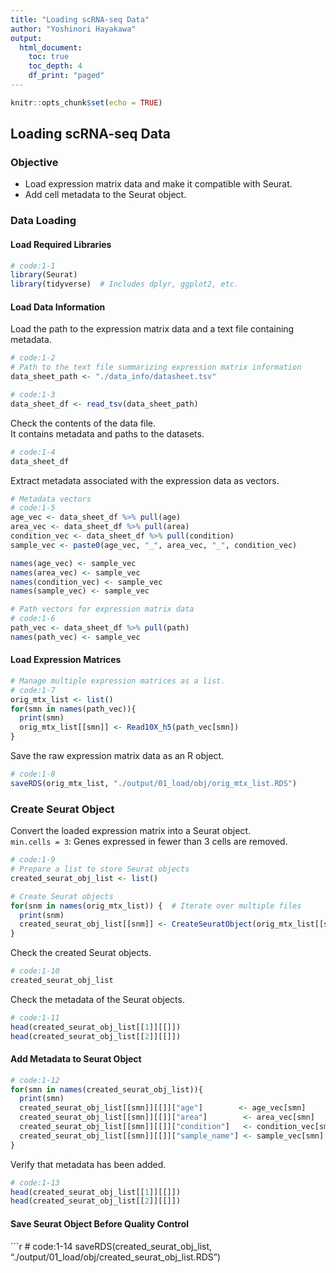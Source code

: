 ```yaml
---
title: "Loading scRNA-seq Data"
author: "Yoshinori Hayakawa"
output: 
  html_document:
    toc: true
    toc_depth: 4
    df_print: "paged"
---
```


```r
knitr::opts_chunk$set(echo = TRUE)
```

## Loading scRNA-seq Data

### Objective  

* Load expression matrix data and make it compatible with Seurat.  
* Add cell metadata to the Seurat object.  

### Data Loading

#### Load Required Libraries
```r
# code:1-1
library(Seurat)
library(tidyverse)  # Includes dplyr, ggplot2, etc.
```

#### Load Data Information  
Load the path to the expression matrix data and a text file containing metadata.
```r
# code:1-2
# Path to the text file summarizing expression matrix information
data_sheet_path <- "./data_info/datasheet.tsv"
```

```r
# code:1-3
data_sheet_df <- read_tsv(data_sheet_path)
```

Check the contents of the data file.  
It contains metadata and paths to the datasets.
```r
# code:1-4
data_sheet_df
```

Extract metadata associated with the expression data as vectors.
```r
# Metadata vectors
# code:1-5
age_vec <- data_sheet_df %>% pull(age)
area_vec <- data_sheet_df %>% pull(area)
condition_vec <- data_sheet_df %>% pull(condition)
sample_vec <- paste0(age_vec, "_", area_vec, "_", condition_vec)

names(age_vec) <- sample_vec
names(area_vec) <- sample_vec
names(condition_vec) <- sample_vec
names(sample_vec) <- sample_vec

# Path vectors for expression matrix data
# code:1-6
path_vec <- data_sheet_df %>% pull(path)
names(path_vec) <- sample_vec
```

#### Load Expression Matrices  

```r
# Manage multiple expression matrices as a list.
# code:1-7
orig_mtx_list <- list()
for(smn in names(path_vec)){
  print(smn)
  orig_mtx_list[[smn]] <- Read10X_h5(path_vec[smn])
}
```

Save the raw expression matrix data as an R object.
```r
# code:1-8
saveRDS(orig_mtx_list, "./output/01_load/obj/orig_mtx_list.RDS")
```

### Create Seurat Object  
Convert the loaded expression matrix into a Seurat object.  
`min.cells = 3`: Genes expressed in fewer than 3 cells are removed.  
```r
# code:1-9
# Prepare a list to store Seurat objects
created_seurat_obj_list <- list()

# Create Seurat objects
for(snm in names(orig_mtx_list)) {  # Iterate over multiple files
  print(snm)
  created_seurat_obj_list[[snm]] <- CreateSeuratObject(orig_mtx_list[[snm]], min.cells = 3, project = snm)
}
```

Check the created Seurat objects.
```r
# code:1-10
created_seurat_obj_list
```

Check the metadata of the Seurat objects.
```r
# code:1-11
head(created_seurat_obj_list[[1]][[]])
head(created_seurat_obj_list[[2]][[]])
```

#### Add Metadata to Seurat Object  

```r
# code:1-12
for(smn in names(created_seurat_obj_list)){
  print(smn)
  created_seurat_obj_list[[smn]][[]]["age"]        <- age_vec[smn]
  created_seurat_obj_list[[smn]][[]]["area"]        <- area_vec[smn]
  created_seurat_obj_list[[smn]][[]]["condition"]   <- condition_vec[smn]
  created_seurat_obj_list[[smn]][[]]["sample_name"] <- sample_vec[smn]
}
```

Verify that metadata has been added.
```r
# code:1-13
head(created_seurat_obj_list[[1]][[]])
head(created_seurat_obj_list[[2]][[]])
```

#### Save Seurat Object Before Quality Control  
```r
# code:1-14
saveRDS(created_seurat_obj_list, "./output/01_load/obj/created_seurat_obj_list.RDS")
